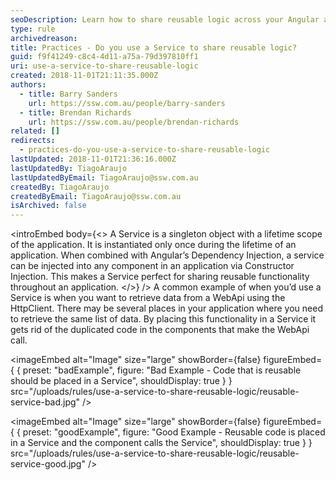 ```yaml
---
seoDescription: Learn how to share reusable logic across your Angular application using a Service and Dependency Injection.
type: rule
archivedreason:
title: Practices - Do you use a Service to share reusable logic?
guid: f9f41249-c8c4-4d11-a75a-79d397810ff1
uri: use-a-service-to-share-reusable-logic
created: 2018-11-01T21:11:35.000Z
authors:
  - title: Barry Sanders
    url: https://ssw.com.au/people/barry-sanders
  - title: Brendan Richards
    url: https://ssw.com.au/people/brendan-richards
related: []
redirects:
  - practices-do-you-use-a-service-to-share-reusable-logic
lastUpdated: 2018-11-01T21:36:16.000Z
lastUpdatedBy: TiagoAraujo
lastUpdatedByEmail: TiagoAraujo@ssw.com.au
createdBy: TiagoAraujo
createdByEmail: TiagoAraujo@ssw.com.au
isArchived: false
---
```


<introEmbed
  body={<>
A Service is a singleton object with a lifetime scope of the application. It is instantiated only once during the lifetime of an application. When combined with Angular’s Dependency Injection, a service can be injected into any component in an application via Constructor Injection. This makes a Service perfect for sharing reusable functionality throughout an application.
  </>}
/>
A common example of when you’d use a Service is when you want to retrieve data from a WebApi using the HttpClient. There may be several places in your application where you need to retrieve the same list of data. By placing this functionality in a Service it gets rid of the duplicated code in the components that make the WebApi call.

<imageEmbed
  alt="Image"
  size="large"
  showBorder={false}
  figureEmbed={ {
    preset: "badExample",
    figure: "Bad Example - Code that is reusable should be placed in a Service",
    shouldDisplay: true
  } }
  src="/uploads/rules/use-a-service-to-share-reusable-logic/reusable-service-bad.jpg"
/>


<imageEmbed
  alt="Image"
  size="large"
  showBorder={false}
  figureEmbed={ {
    preset: "goodExample",
    figure: "Good Example -  Reusable code is placed in a Service and the component calls the Service",
    shouldDisplay: true
  } }
  src="/uploads/rules/use-a-service-to-share-reusable-logic/reusable-service-good.jpg"
/>
